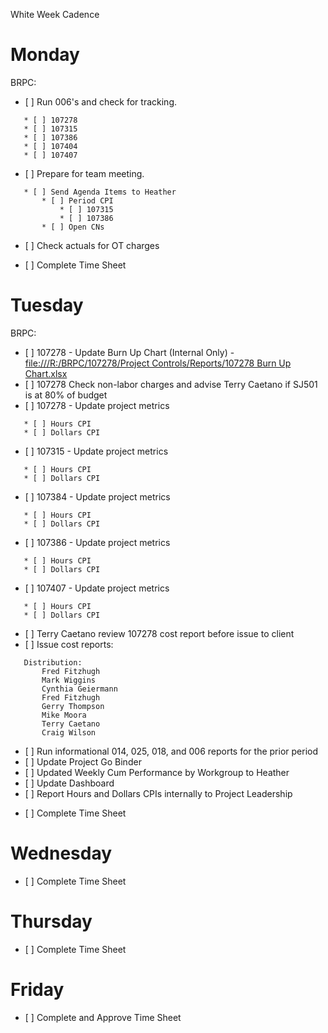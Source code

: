 White Week Cadence

= Monday =
BRPC:
* [ ] Run 006's and check for tracking.
	* [ ] 107278
	* [ ] 107315
	* [ ] 107386
	* [ ] 107404
	* [ ] 107407
 
* [ ] Prepare for team meeting.
	* [ ] Send Agenda Items to Heather
		* [ ] Period CPI
			* [ ] 107315
			* [ ] 107386
		* [ ] Open CNs
* [ ] Check actuals for OT charges

* [ ] Complete Time Sheet

= Tuesday =
BRPC:
* [ ] 107278 - Update Burn Up Chart (Internal Only) - [[file:///R:/BRPC/107278/Project Controls/Reports/107278 Burn Up Chart.xlsx]]
* [ ] 107278 Check non-labor charges and advise Terry Caetano if SJ501 is at 80% of budget
* [ ] 107278 - Update project metrics
	* [ ] Hours CPI
	* [ ] Dollars CPI
* [ ] 107315 - Update project metrics
	* [ ] Hours CPI
	* [ ] Dollars CPI
* [ ] 107384 - Update project metrics
	* [ ] Hours CPI
	* [ ] Dollars CPI
* [ ] 107386 - Update project metrics
	* [ ] Hours CPI
	* [ ] Dollars CPI
* [ ] 107407 - Update project metrics
	* [ ] Hours CPI
	* [ ] Dollars CPI
* [ ] Terry Caetano review 107278 cost report before issue to client
* [ ] Issue cost reports:
	Distribution:
		Fred Fitzhugh
		Mark Wiggins
		Cynthia Geiermann
		Fred Fitzhugh
		Gerry Thompson
		Mike Moora
		Terry Caetano
		Craig Wilson
* [ ] Run informational 014, 025, 018, and 006 reports for the prior period
* [ ] Update Project Go Binder
* [ ] Updated Weekly Cum Performance by Workgroup to Heather
* [ ] Update Dashboard
* [ ] Report Hours and Dollars CPIs internally to Project Leadership

* [ ] Complete Time Sheet

= Wednesday =

* [ ] Complete Time Sheet

= Thursday =

* [ ] Complete Time Sheet

= Friday =

* [ ] Complete and Approve Time Sheet
